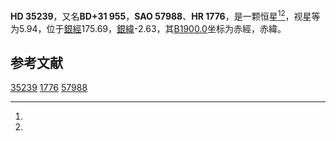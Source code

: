 {{Starbox begin
| name = HD 35239
}}
{{Starbox observe
| epoch = [[J2000.0|J2000.0]]
| constell = {{星座名待查}}<ref name=SIMBAD>{{cite web
 | url=http://simbad.u-strasbg.fr/simbad/sim-id?Ident=HR+1776
 | title =Pulsating variable Star
 | publisher=Centre de Données astronomiques de Strasbourg
 | work=SIMBAD
 | accessdate=2012-07-13}}</ref><ref name=DATA>{{cite web
 | url=http://vizier.u-strasbg.fr/viz-bin/VizieR-5?-out.add=.&-source=5050&-corr=PK=HR&-out.max=9999&HR=1776
 | title=VizieR Detailed Page
 | accessdate=2012-07-13
 | archive-date=2016-03-05
 | archive-url=https://web.archive.org/web/20160305014750/http://vizier.u-strasbg.fr/viz-bin/VizieR-5?-out.add=.&-source=5050&-corr=PK=HR&-out.max=9999&HR=1776
 | dead-url=no
 }}</ref>
| 星官 = 
| ra = {{RA|5|24|38.5}}<ref name=SIMBAD /><ref name=DATA />
| dec = {{DEC|+31|8|35}}<ref name=SIMBAD /><ref name=DATA />
| appmag_v = 5.94<ref name=SIMBAD /><ref name=DATA />
}}
{{Starbox character
| class = B9III<ref name=SIMBAD /><ref name=DATA />
| b-v = 0.04<ref name=SIMBAD /><ref name=DATA />
| u-b = -0.13<ref name=SIMBAD /><ref name=DATA />
| r-i = <ref name=SIMBAD /><ref name=DATA />
| variable = 
}}
{{Starbox astrometry
| radial_v = -0.13
| prop_mo_ra = 5
| parallax = 
| p_error = 
}}
{{Starbox catalog
| names =BD+31 955，[[SAO星表|SAO]] 57988，[[HD星表|HD]] 35239，[[HR星表|HR]] 1776}}
{{Starbox reference |Simbad=HR+1776}}
{{Starbox end}}

'''HD 35239'''，又名'''BD+31 955'''，'''SAO 57988'''、'''HR 1776'''，是一颗恒星<ref name=SIMBAD /><ref name=DATA />，视星等为5.94，位于[[銀道座標系|銀經]]175.69，[[銀道座標系|銀緯]]-2.63，其[[B1900.0|B1900.0]]坐标为赤經{{RA|5|18|11.8}}，赤緯{{DEC|+31|-2.63|0}}。

== 参考文献 ==
{{reflist}}

{{star-stub}}

[[Category:HD和HDE天體|35239]]
[[Category:HR天體|1776]]
[[Category:SAO天體|57988]]